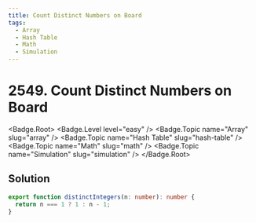 ```yaml
---
title: Count Distinct Numbers on Board
tags:
  - Array
  - Hash Table
  - Math
  - Simulation
---
```


# 2549. Count Distinct Numbers on Board

<Badge.Root>
  <Badge.Level level="easy" />
  <Badge.Topic name="Array" slug="array" />
  <Badge.Topic name="Hash Table" slug="hash-table" />
  <Badge.Topic name="Math" slug="math" />
  <Badge.Topic name="Simulation" slug="simulation" />
</Badge.Root>

## Solution

```typescript filename="solution.ts" copy
export function distinctIntegers(n: number): number {
  return n === 1 ? 1 : n - 1;
}
```

<ProblemLink
  codingSite="leetcode"
  href="https://leetcode.com/problems/count-distinct-numbers-on-board"
  title="Count Distinct Numbers on Board"
/>
